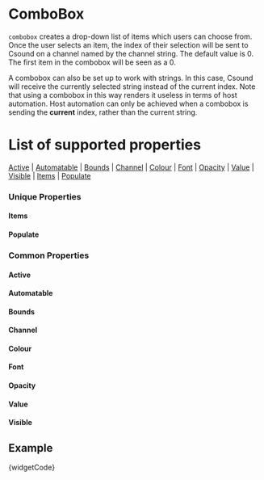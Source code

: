 
# ComboBox

`combobox` creates a drop-down list of items which users can choose from. Once the user selects an item, the index of their selection will be sent to Csound on a channel named by the channel string. The default value is 0. The first item in the combobox will be seen as a 0.

A combobox can also be set up to work with strings. In this case, Csound will receive the currently selected string instead of the current index. Note that using a combobox in this way renders it useless in terms of host automation. Host automation can only be achieved when a combobox is sending the **current** index, rather than the current string.

# List of supported properties
[Active](#active) | [Automatable](#automatable) | [Bounds](#bounds) | [Channel](#channel) | [Colour](#colour) | [Font](#font) | [Opacity](#opacity) | [Value](#value) | [Visible](#visible) | [Items](#items) | [Populate](#populate)

### Unique Properties

<a id="items" class="anchor-target"></a>
#### Items
<Items />

<a id="populate" class="anchor-target"></a>
#### Populate
<Populate />

### Common Properties
<a id="active" class="anchor-target"></a>
#### Active
<Active />

<a id="automatable" class="anchor-target"></a>
#### Automatable
<Automatable />

<a id="bounds" class="anchor-target"></a>
#### Bounds
<Bounds />

<a id="channel" class="anchor-target"></a>
#### Channel
<Channel />

<a id="colour" class="anchor-target"></a>
#### Colour
<Colour />

<a id="font" class="anchor-target"></a>
#### Font
<Font />

<a id="opacity" class="anchor-target"></a>
#### Opacity
<Opacity />

<a id="value" class="anchor-target"></a>
#### Value
<Value />

<a id="visible" class="anchor-target"></a>
#### Visible
<Visible />



## Example

<CodeBlock language="csharp">{widgetCode}</CodeBlock>